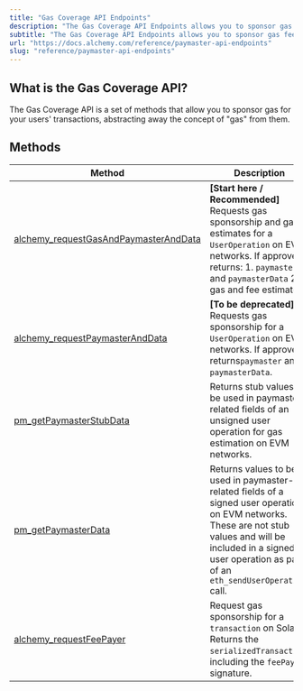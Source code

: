 ```yaml
---
title: "Gas Coverage API Endpoints"
description: "The Gas Coverage API Endpoints allows you to sponsor gas fees for your users, removing the biggest barrier to entry."
subtitle: "The Gas Coverage API Endpoints allows you to sponsor gas fees for your users, removing the biggest barrier to entry."
url: "https://docs.alchemy.com/reference/paymaster-api-endpoints"
slug: "reference/paymaster-api-endpoints"
---
```


## What is the Gas Coverage API?

The Gas Coverage API is a set of methods that allow you to sponsor gas for your users' transactions, abstracting away the concept of "gas" from them.

## Methods

| Method                                                                                     | Description                                                                                                                                                                                                             |
| ------------------------------------------------------------------------------------------ | ----------------------------------------------------------------------------------------------------------------------------------------------------------------------------------------------------------------------- |
| [alchemy\_requestGasAndPaymasterAndData](/reference/alchemy-requestgasandpaymasteranddata) | **\[Start here / Recommended]** Requests gas sponsorship and gas estimates for a `UserOperation` on EVM networks. If approved, returns: 1. `paymaster` and `paymasterData` 2. gas and fee estimates.                    |
| [alchemy\_requestPaymasterAndData](/reference/alchemy-requestpaymasteranddata)             | **\[To be deprecated]** Requests gas sponsorship for a `UserOperation` on EVM networks. If approved, returns`paymaster` and `paymasterData`.                                                                            |
| [pm\_getPaymasterStubData](/reference/pm_getpaymasterstubdata)                             | Returns stub values to be used in paymaster-related fields of an unsigned user operation for gas estimation on EVM networks.                                                                                            |
| [pm\_getPaymasterData](/reference/pm_getpaymasterdata)                                     | Returns values to be used in paymaster-related fields of a signed user operation on EVM networks. These are not stub values and will be included in a signed user operation as part of an `eth_sendUserOperation` call. |
| [alchemy\_requestFeePayer](/reference/alchemy-requestfeepayer)                             | Request gas sponsorship for a `transaction` on Solana. Returns the `serializedTransaction`, including the `feePayer` signature.                                                                                         |
